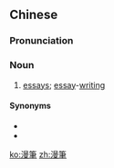 ==Chinese==
{{zh-forms|s=漫笔}}

===Pronunciation===
{{zh-pron
|m=mànbǐ
|cat=n
}}

===Noun===
{{zh-noun}}

# [[essays]]; [[essay]]-[[writing]]

====Synonyms====
* {{zh-l|雜文}}
* {{zh-l|隨筆}}

[[ko:漫筆]]
[[zh:漫筆]]